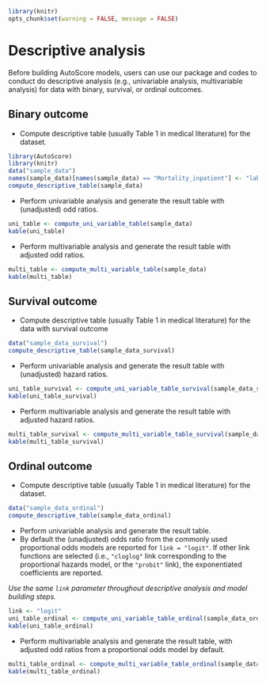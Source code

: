 ```r
library(knitr)
opts_chunk$set(warning = FALSE, message = FALSE)
```

# Descriptive analysis 

Before building AutoScore models, users can use our package and codes to conduct
do descriptive analysis (e.g., univariable analysis, multivariable analysis) for
data with binary, survival, or ordinal outcomes.

## Binary outcome {#binary}

- Compute descriptive table (usually Table 1 in medical literature) for the dataset.
```r
library(AutoScore)
library(knitr)
data("sample_data")
names(sample_data)[names(sample_data) == "Mortality_inpatient"] <- "label"
compute_descriptive_table(sample_data)
```

- Perform univariable analysis and generate the result table with (unadjusted)
odd ratios.

```r
uni_table <- compute_uni_variable_table(sample_data)
kable(uni_table)
```

- Perform multivariable analysis and generate the result table with adjusted odd
ratios.

```r
multi_table <- compute_multi_variable_table(sample_data)
kable(multi_table)
```

## Survival outcome {#survival}

- Compute descriptive table (usually Table 1 in medical literature) for the data with survival outcome
```r
data("sample_data_survival")
compute_descriptive_table(sample_data_survival)
```

- Perform univariable analysis and generate the result table with (unadjusted) 
hazard ratios.
```r
uni_table_survival <- compute_uni_variable_table_survival(sample_data_survival)
kable(uni_table_survival)
```

- Perform multivariable analysis and generate the result table with adjusted hazard ratios.
```r
multi_table_survival <- compute_multi_variable_table_survival(sample_data_survival)
kable(multi_table_survival)
```

## Ordinal outcome {#ordinal}

- Compute descriptive table (usually Table 1 in medical literature) for the dataset.

```r
data("sample_data_ordinal")
compute_descriptive_table(sample_data_ordinal)
```

- Perform univariable analysis and generate the result table. 
- By default the (unadjusted) odds ratio from the commonly used proportional
odds models are reported for `link = "logit"`. If other link functions are
selected (i.e., `"cloglog"` link corresponding to the proportional hazards
model, or the `"probit"` link), the exponentiated coefficients are reported.

::: callout-important
*Use the same `link` parameter throughout descriptive analysis and model building steps.* 
:::

```r
link <- "logit"
uni_table_ordinal <- compute_uni_variable_table_ordinal(sample_data_ordinal, link = link)
kable(uni_table_ordinal)
```

- Perform multivariable analysis and generate the result table, with adjusted
odd ratios from a proportional odds model by default.

```r
multi_table_ordinal <- compute_multi_variable_table_ordinal(sample_data_ordinal, link = link)
kable(multi_table_ordinal)
```
